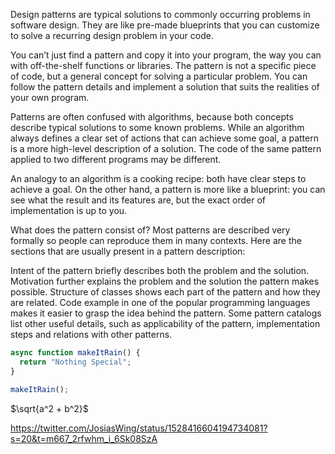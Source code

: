 

<BlogHead title={title} description={description} date={date} />

Design patterns are typical solutions to commonly occurring problems in software design. They are like pre-made blueprints that you can customize to solve a recurring design problem in your code.

You can’t just find a pattern and copy it into your program, the way you can with off-the-shelf functions or libraries. The pattern is not a specific piece of code, but a general concept for solving a particular problem. You can follow the pattern details and implement a solution that suits the realities of your own program.

Patterns are often confused with algorithms, because both concepts describe typical solutions to some known problems. While an algorithm always defines a clear set of actions that can achieve some goal, a pattern is a more high-level description of a solution. The code of the same pattern applied to two different programs may be different.

An analogy to an algorithm is a cooking recipe: both have clear steps to achieve a goal. On the other hand, a pattern is more like a blueprint: you can see what the result and its features are, but the exact order of implementation is up to you.

What does the pattern consist of?
Most patterns are described very formally so people can reproduce them in many contexts. Here are the sections that are usually present in a pattern description:

Intent of the pattern briefly describes both the problem and the solution.
Motivation further explains the problem and the solution the pattern makes possible.
Structure of classes shows each part of the pattern and how they are related.
Code example in one of the popular programming languages makes it easier to grasp the idea behind the pattern.
Some pattern catalogs list other useful details, such as applicability of the pattern, implementation steps and relations with other patterns.

```js
async function makeItRain() {
  return "Nothing Special";
}

makeItRain();
```

$\sqrt{a^2 + b^2}$

https://twitter.com/JosiasWing/status/1528416604194734081?s=20&t=m667_2rfwhm_i_6Sk08SzA
